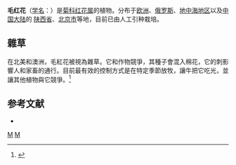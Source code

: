 {{Speciesbox
| taxon = Carthamus lanatus
| image =Yellow thorny flower bgiu.jpg
| binomial_authority = [[卡尔·林奈|L.]]
}}

'''毛红花'''（[[学名|学名]]：{{lang|la|''Carthamus lanatus''}}）是[[菊科|菊科]][[红花属|红花属]]的植物。分布于[[欧洲|欧洲]]、[[俄罗斯|俄罗斯]]、[[地中海地区|地中海地区]]以及[[中国大陆|中国大陆]]的 [[陕西省|陕西省]]、[[北京市|北京市]]等地，目前已由人工引种栽培。

==雜草==
在北美和澳洲，毛紅花被視為雜草。它和作物競爭，其種子會混入棉花，它的刺影響人和家畜的通行。目前最有效的控制方式是在特定季節放牧，讓牛把它吃光，並讓其他植物與它競爭。<ref>{{cite news|title=Can Dirt Save the Earth?|publisher=[[紐約時報|紐約時報]]|author=Moises Velasquez-Manoff|date=2018-04-18|url=https://www.nytimes.com/2018/04/18/magazine/dirt-save-earth-carbon-farming-climate-change.html|access-date=2018-07-20|archive-date=2018-07-27|archive-url=https://web.archive.org/web/20180727041942/https://www.nytimes.com/2018/04/18/magazine/dirt-save-earth-carbon-farming-climate-change.html|dead-url=no}}</ref>

== 参考文献 ==
<div class="references-small">
* {{cite web| url =http://www.bioinfo.cn/db05/KmzwSpecies.php?action=view&id=2608| title =毛红花| work =《中国高等植物数据库全库》| publisher =中国科学院微生物研究所| author =昆明植物研究所| accessdate =2009-02-23| deadurl =yes| archiveurl =https://web.archive.org/web/20160305020240/http://www.bioinfo.cn/db05/KmzwSpecies.php?action=view&id=2608| archivedate =2016-03-05}}
</div>
{{reflist}}
{{Commons category|Carthamus lanatus|毛红花}}
{{Taxonbar|from=Q2121623}}

[[Category:红花属|M]]
[[Category:卡尔·林奈命名的生物分类|M]]